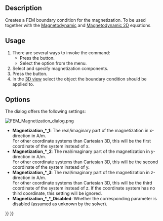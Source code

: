 <languages/>
<translate>

<!--T:1-->
{{Docnav
|[[FEM_ConstraintCurrentDensity|Constraint current density]]
|[[FEM_ElectricChargeDensity|Electric charge density]]
|[[FEM_Workbench|FEM]]
|IconL=FEM_ConstraintCurrentDensity.svg
|IconR=FEM_ConstraintElectricChargeDensity.svg
|IconC=Workbench_FEM.svg
}}

<!--T:2-->
{{GuiCommandContainer|
{{GuiCommand
|Name=FEM ConstraintMagnetization
|MenuLocation=Model → Electromagnetic boundary conditions → Magnetization boundary condition
|Workbenches=[[FEM_Workbench|FEM]]
|Version=0.21
|SeeAlso=[[FEM_EquationMagnetodynamic|Magnetodynamic equation]], [[FEM_EquationMagnetodynamic2D|Magnetodynamic 2D equation]]
}}
{{GuiCommandFemInfo
|Solvers=Elmer
}}
}}

==Description== <!--T:3-->

<!--T:4-->
Creates a FEM boundary condition for the magnetization. To be used together with the [[FEM_EquationMagnetodynamic|Magnetodynamic]] and [[FEM_EquationMagnetodynamic2D|Magnetodynamic 2D]] equations.

==Usage== <!--T:5-->

<!--T:6-->
# There are several ways to invoke the command:
#* Press the {{Button|[[Image:FEM_ConstraintMagnetization.svg|16px]] [[FEM_ConstraintMagnetization|Magnetization boundary condition]]}} button.
#* Select the {{MenuCommand|Model → Electromagnetic boundary conditions → [[Image:FEM_ConstraintMagnetization.svg|16px]] Magnetization boundary condition}} option from the menu.
# Select and specify magnetization components.
# Press the {{Button|Add}} button.
# In the [[3D_view|3D view]] select the object the boundary condition should be applied to.

==Options== <!--T:7-->

<!--T:10-->
The dialog offers the following settings:

</translate>
[[Image:FEM_Magnetization_dialog.png]]
<translate>

<!--T:8-->
* '''Magnetization_*_1''': The real/imaginary part of the magnetization in x-direction in A/m.</br> For other coordinate systems than Cartesian 3D, this will be the first coordinate of the system instead of x.
* '''Magnetization_*_2''': The real/imaginary part of the magnetization in y-direction in A/m.</br> For other coordinate systems than Cartesian 3D, this will be the second coordinate of the system instead of y.
* '''Magnetization_*_3''': The real/imaginary part of the magnetization in z-direction in A/m.</br> For other coordinate systems than Cartesian 3D, this will be the third coordinate of the system instead of z. If the coordinate system has no third coordinate, this setting will be ignored.
* '''Magnetization_*_*_Disabled''': Whether the corresponding parameter is disabled (assumed as unknown by the solver). 


<!--T:9-->
{{Docnav
|[[FEM_ConstraintCurrentDensity|Constraint current density]]
|[[FEM_ElectricChargeDensity|Electric charge density]]
|[[FEM_Workbench|FEM]]
|IconL=FEM_ConstraintCurrentDensity.svg
|IconR=FEM_ConstraintElectricChargeDensity.svg
|IconC=Workbench_FEM.svg
}}

</translate>
{{FEM Tools navi{{#translation:}}}}
{{Userdocnavi{{#translation:}}}}